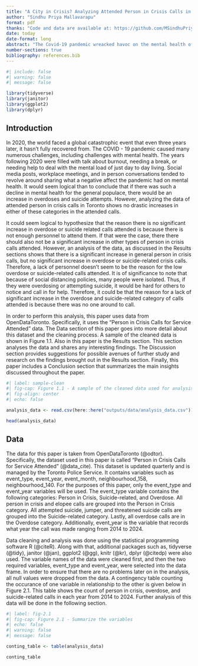```yaml
---
title: "A City in Crisis? Analyzing Attended Person in Crisis Calls in Toronto From 2014 to 2024"
author: "Sindhu Priya Mallavarapu"
format: pdf
thanks: "Code and data are available at: https://github.com/MSindhuPriya/pic_calls"
date: today
date-format: long
abstract: "The Covid-19 pandemic wreacked havoc on the mental health of many across the world. This paper uses a dataset about the types of person in crisis calls that were attended between 2014 and 2024 taken from OpenDataToronto to analyze the effects of the pandemic on the type of attended person in crisis calls. This dataset is analyzed to show that despite the decreasing quality of mental health, there has been no significant increase in overdoses or suicide related crisis calls attended post-pandemic. Though some reasons for this have been suggested in the paper, further study is required to understand this phenomenon."
number-sections: true
bibliography: references.bib
---
```


```r
#| include: false
#| warning: false
#| message: false

library(tidyverse)
library(janitor)
library(ggplot2)
library(dplyr)
```


## Introduction

In 2020, the world faced a global catastrophic event that even three years later, it hasn't fully recovered from. The COVID - 19 pandemic caused many numerous challenges, including challenges with mental health. The years following 2020 were filled with talk about burnout, needing a break, or needing help to deal with the mental load of just day to day living. Social media posts, workplace meetings, and in person conversations tended to revolve around sharing what a negative affect the pandemic had on mental health. It would seem logical than to conclude that if there was such a decline in mental health for the general populace, there would be an increase in overdoses and suicide attempts. However, analyzing the data of attended person in crisis calls in Toronto shows no drastic increases in either of these categories in the attended calls. 

It could seem logical to hypothesize that the reason there is no significant increase in overdose or suicide related calls attended is because there is not enough personnel to attend them. If that were the case, there there should also not be a significant increase in other types of person in crisis calls attended. However, an analysis of the data, as discussed in the Results sections shows that there is a significant increase in general person in crisis calls, but no significant increase in overdose or suicide-related crisis calls. Therefore, a lack of personnel doesn't seem to be the reason for the low overdose or suicide-related calls attended. It is of significance to note that because of social distancing policies, many people were isolated. Thus, if they were overdosing or attempting suicide, it would be hard for others to notice and call in for help. Therefore, it could be that the reason for a lack of significant increase in the overdose and suicide-related category of calls attended is because there was no one around to call. 

In order to perform this analysis, this paper uses data from OpenDataToronto. Specifically, it uses the "Person in Crisis Calls for Service Attended" data. The Data section of this paper goes into more detail about this dataset and the cleaning process. A sample of the cleaned data is shown in Figure 1.1. Also in this paper is the Results section. This section analyses the data and shares any interesting findings. The Discussion section provides suggestions for possible avenues of further study and research on the findings brought out in the Results section. Finally, this paper includes a Conclusion section that summarizes the main insights discussed throughout the paper. 

```r
#| label: sample-clean
#| fig-cap: Figure 1.1 - A sample of the cleaned data used for analysis
#| fig-align: center
#| echo: false

analysis_data <- read.csv(here::here("outputs/data/analysis_data.csv"))

head(analysis_data)
```

## Data {#data-sec}

The data for this paper is taken from OpenDataToronto (@odtor). Specifically, the dataset used in this paper is called "Person in Crisis Calls for Service Attended" (@data_cite). This dataset is updated quarterly and is managed by the Toronto Police Service. It contains variables such as event_type, event_year, event_month, neighbourhood_158, neighbourhood_140. For the purposes of this paper, only the event_type and event_year variables will be used. The event_type variable contains the following categories: Person in Crisis, Suicide-related, and Overdose. All person in crisis and elopee calls are grouped into the Person in Crisis category. All attempted suicide, jumper, and threatened suicide calls are grouped into the Suicide-related category. Lastly, all overdose calls are in the Overdose category. Additionally, event_year is the variable that records what year the call was made ranging from 2014 to 2024.

Data cleaning and analysis was done using the statistical programming software R (@citeR). Along with that, additional packages such as, tidyverse (@tidy), janitor (@jan), ggplot2 (@gg), knitr (@kr), dplyr (@citedp) were also used. The variable names of the data were cleaned first, and then the two required variables, event_type and event_year, were selected into the data frame. In order to ensure that there are no problems later on in the analysis, all null values were dropped from the data. A contingency table counting the occurance of one variable in relationship to the other is given below in Figure 2.1. This table shows the count of person in crisis, overdose, and suicide-related calls in each year from 2014 to 2024. Further analysis of this data will be done in the following section. 

```r
#| label: fig-2.1
#| fig-cap: Figure 2.1 - Summarize the variables
#| echo: false
#| warning: false
#| message: false

conting_table <- table(analysis_data)

conting_table

```
